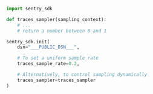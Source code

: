 ```python
import sentry_sdk

def traces_sampler(sampling_context):
    # ...
    # return a number between 0 and 1

sentry_sdk.init(
    dsn="___PUBLIC_DSN___",

    # To set a uniform sample rate
    traces_sample_rate=0.2,

    # Alternatively, to control sampling dynamically
    traces_sampler=traces_sampler
)
```
